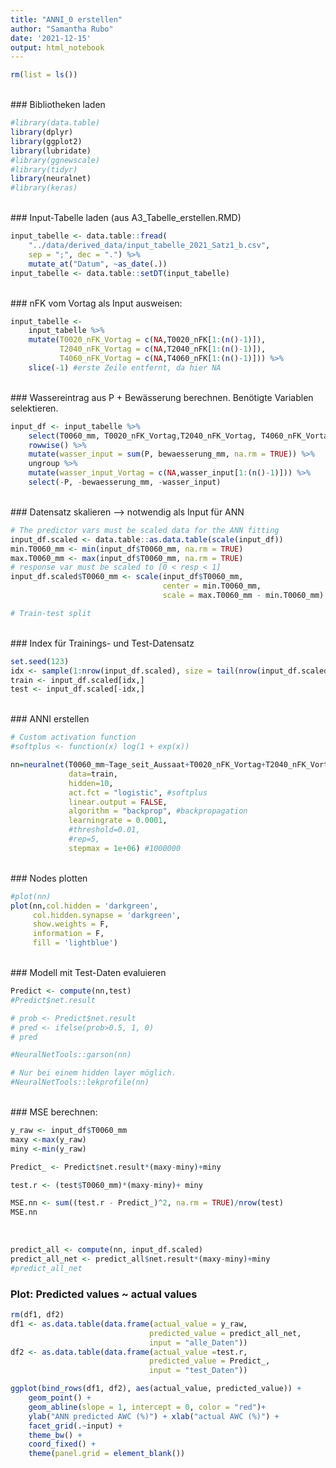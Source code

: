 ```yaml
---
title: "ANNI_0 erstellen"
author: "Samantha Rubo"
date: '2021-12-15'
output: html_notebook
---
```

```r
rm(list = ls())
```
\
### Bibliotheken laden
```r
#library(data.table)
library(dplyr)
library(ggplot2)
library(lubridate)
#library(ggnewscale)
#library(tidyr)
library(neuralnet)
#library(keras)
```
\
### Input-Tabelle laden (aus A3_Tabelle_erstellen.RMD)
```r
input_tabelle <- data.table::fread(
    "../data/derived_data/input_tabelle_2021_Satz1_b.csv", 
    sep = ";", dec = ".") %>%
    mutate_at("Datum", ~as_date(.))
input_tabelle <- data.table::setDT(input_tabelle)
```
\
### nFK vom Vortag als Input ausweisen:
```r
input_tabelle <- 
    input_tabelle %>%
    mutate(T0020_nFK_Vortag = c(NA,T0020_nFK[1:(n()-1)]),
           T2040_nFK_Vortag = c(NA,T2040_nFK[1:(n()-1)]),
           T4060_nFK_Vortag = c(NA,T4060_nFK[1:(n()-1)])) %>%
    slice(-1) #erste Zeile entfernt, da hier NA
```
\
### Wassereintrag aus P + Bewässerung berechnen. Benötigte Variablen selektieren.
```r
input_df <- input_tabelle %>%
    select(T0060_mm, T0020_nFK_Vortag,T2040_nFK_Vortag, T4060_nFK_Vortag,Tage_seit_Aussaat,Tmax,Tmin,Tmean,RF,Glob,RHmin,V2,P,bewaesserung_mm) %>%
    rowwise() %>%
    mutate(wasser_input = sum(P, bewaesserung_mm, na.rm = TRUE)) %>%
    ungroup %>%
    mutate(wasser_input_Vortag = c(NA,wasser_input[1:(n()-1)])) %>%
    select(-P, -bewaesserung_mm, -wasser_input) 

```
\
### Datensatz skalieren --> notwendig als Input für ANN
```r
# The predictor vars must be scaled data for the ANN fitting
input_df.scaled <- data.table::as.data.table(scale(input_df))
min.T0060_mm <- min(input_df$T0060_mm, na.rm = TRUE)
max.T0060_mm <- max(input_df$T0060_mm, na.rm = TRUE)
# response var must be scaled to [0 < resp < 1]
input_df.scaled$T0060_mm <- scale(input_df$T0060_mm, 
                                  center = min.T0060_mm, 
                                  scale = max.T0060_mm - min.T0060_mm)

# Train-test split
```
\
### Index für Trainings- und Test-Datensatz
```r
set.seed(123)
idx <- sample(1:nrow(input_df.scaled), size = tail(nrow(input_df.scaled)*0.7) )
train <- input_df.scaled[idx,]
test <- input_df.scaled[-idx,]
```
\
### ANNI erstellen
```r
# Custom activation function
#softplus <- function(x) log(1 + exp(x))

nn=neuralnet(T0060_mm~Tage_seit_Aussaat+T0020_nFK_Vortag+T2040_nFK_Vortag+ T4060_nFK_Vortag+Tmean+RF+Glob+RHmin+V2+wasser_input_Vortag,
             data=train,
             hidden=10,
             act.fct = "logistic", #softplus
             linear.output = FALSE,
             algorithm = "backprop", #backpropagation
             learningrate = 0.0001, 
             #threshold=0.01,
             #rep=5,
             stepmax = 1e+06) #1000000
```
\
### Nodes plotten
```r
#plot(nn)
plot(nn,col.hidden = 'darkgreen', 
     col.hidden.synapse = 'darkgreen',
     show.weights = F,
     information = F,
     fill = 'lightblue')
```
\
### Modell mit Test-Daten evaluieren
```r
Predict <- compute(nn,test)
#Predict$net.result
```

```r
# prob <- Predict$net.result
# pred <- ifelse(prob>0.5, 1, 0)
# pred
```

```r
#NeuralNetTools::garson(nn)
```

```r
# Nur bei einem hidden layer möglich.
#NeuralNetTools::lekprofile(nn)
```
\
### MSE berechnen:
```r
y_raw <- input_df$T0060_mm
maxy <-max(y_raw)
miny <-min(y_raw)

Predict_ <- Predict$net.result*(maxy-miny)+miny

test.r <- (test$T0060_mm)*(maxy-miny)+ miny

MSE.nn <- sum((test.r - Predict_)^2, na.rm = TRUE)/nrow(test)
MSE.nn
```
\


```r
predict_all <- compute(nn, input_df.scaled)
predict_all_net <- predict_all$net.result*(maxy-miny)+miny
#predict_all_net
```

### Plot: Predicted values ~ actual values
```r
rm(df1, df2)
df1 <- as.data.table(data.frame(actual_value = y_raw, 
                               predicted_value = predict_all_net,
                               input = "alle_Daten"))
df2 <- as.data.table(data.frame(actual_value =test.r, 
                               predicted_value = Predict_,
                               input = "test_Daten"))

ggplot(bind_rows(df1, df2), aes(actual_value, predicted_value)) + 
    geom_point() + 
    geom_abline(slope = 1, intercept = 0, color = "red")+
    ylab("ANN predicted AWC (%)") + xlab("actual AWC (%)") + 
    facet_grid(.~input) + 
    theme_bw() + 
    coord_fixed() + 
    theme(panel.grid = element_blank())
```







<!-- #V2 -->
<!-- ```{r} -->
<!-- n <- neuralnet(T0060_mm~Tage_seit_Aussaat+T0020_nFK_Vortag+T2040_nFK_Vortag+ T4060_nFK_Vortag+                 Tmax+Tmin+Tmean+RF+Glob+RHmin+V2+wasser_input, -->
<!--                data=input_df[idx,], -->
<!--                hidden = c(12,7), -->
<!--                linear.output = F, -->
<!--                lifesign = 'full', -->
<!--                rep=1) -->
<!-- ``` -->
<!-- ```{r} -->
<!-- plot(n) -->
<!-- ``` -->


<!-- #V3 -->

<!-- ```{r} -->
<!-- data <- as.matrix(input_df) -->
<!-- dimnames(data) <- NULL -->
<!-- ``` -->

<!-- ```{r} -->
<!-- set.seed(123) -->
<!-- ind <- sample(2, nrow(data), replace = T, prob = c(.7, .3)) -->
<!-- training <- data[ind==1,2:13] -->
<!-- test <- data[ind==2, 2:13] -->
<!-- trainingtarget <- data[ind==1, 1] -->
<!-- testtarget <- data[ind==2,1] -->
<!-- str(trainingtarget) -->
<!-- str(testtarget) -->
<!-- ``` -->
<!-- ```{r} -->
<!-- m <- colMeans(training) -->
<!-- s <- apply(training, 2, sd) -->
<!-- training <- scale(training, center = m, scale = s) -->
<!-- test <- scale(test, center = m, scale = s) -->
<!-- ``` -->

<!-- ```{r} -->
<!-- model <- keras::keras_model_sequential() -->
<!-- model %>% -->
<!--     layer_dense(units = 5, activation = 'relu', input_shape = c(12)) %>% -->
<!--     layer_dense(units = 1) -->
<!-- ``` -->

<!-- ```{r} -->
<!-- model %>% compile(loss = 'mse', -->
<!--                   optimizer = 'rmsprop',  -->
<!--                   metrics = 'mae')  -->
<!-- ``` -->

<!-- ```{r} -->
<!-- mymodel <- model %>%           -->
<!--     fit(training,trainingtarget, -->
<!--         epochs = 100, -->
<!--         batch_size = 32, -->
<!--         validation_split = 0.2) -->
<!-- ``` -->

<!-- ```{r} -->
<!-- model %>% evaluate(test, testtarget) -->
<!-- pred <- model %>% predict(test) -->
<!-- mean((testtarget-pred)^2)  -->
<!-- ``` -->
<!-- ```{r} -->
<!-- plot(testtarget, pred)  -->
<!-- ``` -->







<!-- ```{r} -->
<!-- model <- keras::keras_model_sequential() -->

<!-- model %>% -->
<!--     layer_dense(units = 20, activation = 'relu', input_shape = c(12)) %>% -->
<!--     layer_dropout(rate=0.4)  %>% -->
<!--     layer_dense(units = 50, activation = 'relu')  %>% -->
<!--     layer_dropout(rate=0.2)  %>% -->
<!--     layer_dense(units = 20, activation = 'relu')  %>% -->
<!--     layer_dropout(rate=0.2)  %>% -->
<!--     layer_dense(units = 1) -->
<!-- ``` -->

<!-- ```{r} -->
<!-- model %>% compile(loss = 'mse', -->
<!--                   optimizer = 'rmsprop',  -->
<!--                   metrics = 'mae')  -->
<!-- ``` -->

<!-- ```{r message=FALSE, include=FALSE} -->
<!-- mymodel <- model %>%           -->
<!--     fit(training,trainingtarget, -->
<!--         epochs = 100, -->
<!--         batch_size = 32, -->
<!--         validation_split = 0.2) -->
<!-- ``` -->

<!-- ```{r} -->
<!-- model %>% evaluate(test, testtarget) -->
<!-- pred <- model %>% predict(test) -->
<!-- mean((testtarget-pred)^2)  -->
<!-- ``` -->
<!-- ```{r} -->
<!-- plot(testtarget, pred)  -->
<!-- ``` -->



<!-- #V4 -->
<!-- ```{r} -->

<!-- ``` -->

